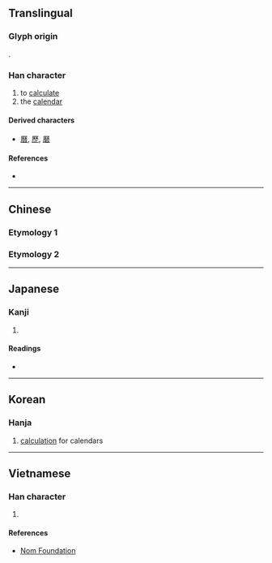 {{character info/new}}
{{also|麻}}
==Translingual==

===Glyph origin===
{{Han etym}}
{{Han compound|厂|秝|c1=s|c2=p|ls=psc}}.

===Han character===
{{Han char|rn=27|rad=厂|as=10|sn=12|four=71294|canj=MHDD|ids=⿸厂秝}}

# to [[calculate]]
# the [[calendar]]

====Derived characters====
* [[曆]], [[歷]], [[磿]]

====References====
* {{Han ref|kx=0162.200|dkj=02991|dj=0370.070|hdz=10076.020|uh=53A4|ud=21412|bh=D864|bd=55396}}

----

==Chinese==

===Etymology 1===
{{zh-see|歷|v}}

===Etymology 2===
{{zh-see|曆|v}}

----

==Japanese==

===Kanji===
{{ja-kanji|grade=|rs=厂10}}

# {{defn|lang=ja|sort=厂10}}

====Readings====
* {{ja-readings|on=[[れき]] (reki), [[りゃく]] (ryaku)|kun=[[おさめる]] (osameru)}}

----

==Korean==

===Hanja===
{{ko-hanja|hangeul=력|rv=ryeok|mr=ryŏk}}

# [[calculation]] for calendars

----

==Vietnamese==

===Han character===
{{vi-readings|rs=厂10| hanviet = lịch}}

# {{defn|lang=vi|sort=厂10}}

====References====
*[http://nomfoundation.org/common/nom_details.php?codepoint=53a4 Nom Foundation]